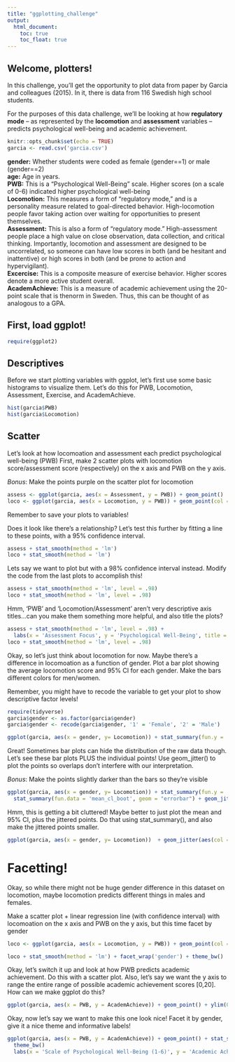 ```yaml
---
title: "ggplotting_challenge"
output:
  html_document:
    toc: true
    toc_float: true
---
```


## Welcome, plotters!

In this challenge, you'll get the opportunity to plot data from paper by Garcia and colleagues (2015). In it, there is data from 116 Swedish high school students.

For the purposes of this data challenge, we'll be looking at how **regulatory mode** -- as represented by the **locomotion** and **assessment** variables -- predicts psychological well-being and academic achievement.

```r
knitr::opts_chunk$set(echo = TRUE)
garcia <- read.csv('garcia.csv')
```
 

**gender:** Whether students were coded as female (gender==1) or male (gender==2)  
**age:** Age in years.  
**PWB:** This is a "Psychological Well-Being" scale. Higher scores (on a scale of 0-6) indicated higher psychological well-being  
**Locomotion:**   This measures a form of "regulatory mode," and is a personality measure related to goal-directed behavior. High-locomotion people favor taking action over waiting for opportunities to present themselves.  
**Assessment:** This is also a form of "regulatory mode." High-assessment people place a high value on close observation, data collection, and critical thinking. Importantly, locomotion and assessment are designed to be uncorrelated, so someone can have low scores in both (and be hesitant and inattentive) or high scores in both (and be prone to action and hypervigilant).  
**Excercise:**    This is a composite measure of exercise behavior. Higher scores denote a more active student overall.  
**AcademAchieve:** This is a measure of academic achievement using the 20-point scale that is thenorm in Sweden. Thus, this can be thought of as analogous to a GPA.




    


## First, load ggplot!
```r
require(ggplot2)
```

## Descriptives

Before we start plotting variables with ggplot, let's first use some basic histograms to visualize them. Let's do this for PWB, Locomotion, Assessment, Exercise, and AcademAchieve.
```r
hist(garcia$PWB)
hist(garcia$Locomotion)
```



## Scatter

Let's look at how locomoation and assessment each predict psychological well-being (PWB)
First, make 2 scatter plots with locomotion score/assessment score (respectively) on the x axis and PWB on the y axis. 


*Bonus*: Make the points purple on the scatter plot for locomotion
```r
assess <- ggplot(garcia, aes(x = Assessment, y = PWB)) + geom_point() 
loco <- ggplot(garcia, aes(x = Locomotion, y = PWB)) + geom_point(col = 'purple') 

```

Remember to save your plots to variables!

Does it look like there's a relationship? Let's test this further by fitting a line to these points, with a 95% confidence interval. 
```r
assess + stat_smooth(method = 'lm')
loco + stat_smooth(method = 'lm')
```

Lets say we want to plot but with a 98% confidence interval instead. Modify the code from the last plots to accomplish this!
```r
assess + stat_smooth(method = 'lm', level = .98)
loco + stat_smooth(method = 'lm', level = .98)
```

Hmm, 'PWB' and 'Locomotion/Assessment' aren't very descriptive axis titles...can you make them something more helpful, and also title the plots?

```r
assess + stat_smooth(method = 'lm', level = .98) + 
  labs(x = 'Assessment Focus', y = 'Psychological Well-Being', title = 'Assessment')
loco + stat_smooth(method = 'lm', level = .98)
```

Okay, so let's just think about locomotion for now. Maybe there's a difference in locomoation as a function of gender. Plot a bar plot showing the average locomotion score and 95% CI for each gender. Make the bars different colors for men/women.

Remember, you might have to recode the variable to get your plot to show descriptive factor levels!

```r
require(tidyverse)
garcia$gender <- as.factor(garcia$gender)
garcia$gender <- recode(garcia$gender, '1' = 'Female', '2' = 'Male')

ggplot(garcia, aes(x = gender, y= Locomotion)) + stat_summary(fun.y = 'mean', geom = 'bar', aes(fill = gender)) + stat_summary(fun.data = 'mean_cl_boot', geom = "errorbar")
```

Great! Sometimes bar plots can hide the distribution of the raw data though. Let's see these bar plots PLUS the individual points! Use geom_jitter() to plot the points so overlaps don't interfere with our interpretation.

*Bonus*: Make the points slightly darker than the bars so they're visible
```r
ggplot(garcia, aes(x = gender, y= Locomotion)) + stat_summary(fun.y = 'mean', geom = 'bar', aes(fill = gender), alpha = .4) + 
  stat_summary(fun.data = 'mean_cl_boot', geom = "errorbar") + geom_jitter(aes(col = gender), width = .05) 
```


Hmm, this is getting a bit cluttered! Maybe better to just plot the mean and 95% CI, plus the jittered points. Do that using stat_summary(), and also make the jittered points smaller.

```r
ggplot(garcia, aes(x = gender, y= Locomotion))  + geom_jitter(aes(col = gender), width = .02, size = .5) + stat_summary(fun.data = 'mean_cl_boot', fun.args=list(conf.int=.95))
```


# Facetting! 
Okay, so while there might not be huge gender difference in this dataset on locomotion, maybe locomotion predicts different things in males and females.

Make a scatter plot + linear regression line (with confidence interval) with locomoation on the x axis and PWB on the y axis, but this time facet by gender

```r
loco <- ggplot(garcia, aes(x = Locomotion, y = PWB)) + geom_point(col = 'purple') 

loco + stat_smooth(method = 'lm') + facet_wrap('gender') + theme_bw()

```

Okay, let's switch it up and look at how PWB predicts academic achievement. Do this with a scatter plot.
Also, let's say we want the y axis to range the entire range of possible academic achievement scores [0,20]. How can we make ggplot do this?


```r
ggplot(garcia, aes(x = PWB, y = AcademAchieve)) + geom_point() + ylim(0,20) + stat_smooth(method = 'lm') + facet_wrap('gender')
```

Okay, now let's say we want to make this one look nice! Facet it by gender, give it a nice theme and informative labels!

```r
ggplot(garcia, aes(x = PWB, y = AcademAchieve)) + geom_point() + stat_smooth(method = 'lm') + facet_wrap('gender') + 
  theme_bw()
  labs(x = 'Scale of Psychological Well-Being (1-6)', y = 'Academic Achievement (0-20)', title = 'Academic Achievement as a Factor of PWB/Gender')
```
